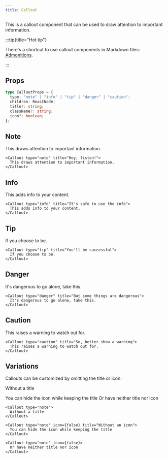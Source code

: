 ```yaml
---
title: Callout
---
```


This is a callout component that can be used to draw attention to important
information.

:::tip{title="Hot tip"}

There's a shortcut to use callout components in Markdown files:
[Admonitions](../markdown/admonitions).

:::

## Props

```ts
type CalloutProps = {
  type: "note" | "info" | "tip" | "danger" | "caution";
  children: ReactNode;
  title?: string;
  className?: string;
  icon?: boolean;
};
```

## Note

<Callout type="note" title="Hey, listen!">
  This draws attention to important information.
</Callout>

```tsx
<Callout type="note" title="Hey, listen!">
  This draws attention to important information.
</Callout>
```

## Info

<Callout type="info" title="It's safe to use the info">
  This adds info to your content.
</Callout>

```tsx
<Callout type="info" title="It's safe to use the info">
  This adds info to your content.
</Callout>
```

## Tip

<Callout type="tip" title="You'll be successful">
  If you choose to be.
</Callout>

```tsx
<Callout type="tip" title="You'll be successful">
  If you choose to be.
</Callout>
```

## Danger

<Callout type="danger" title="But some things are dangerous">
  It's dangerous to go alone, take this.
</Callout>

```tsx
<Callout type="danger" title="But some things are dangerous">
  It's dangerous to go alone, take this.
</Callout>
```

## Caution

<Callout type="caution" title="So, better show a warning">
  This raises a warning to watch out for.
</Callout>

```tsx
<Callout type="caution" title="So, better show a warning">
  This raises a warning to watch out for.
</Callout>
```

## Variations

Callouts can be customized by omitting the title or icon:

<Callout type="note">Without a title</Callout>

<Callout type="note" icon={false} title="Without an icon">
  You can hide the icon while keeping the title
</Callout>

<Callout type="note" icon={false}>
  Or have neither title nor icon
</Callout>

```tsx
<Callout type="note">
  Without a title
</Callout>

<Callout type="note" icon={false} title="Without an icon">
  You can hide the icon while keeping the title
</Callout>

<Callout type="note" icon={false}>
  Or have neither title nor icon
</Callout>
```
